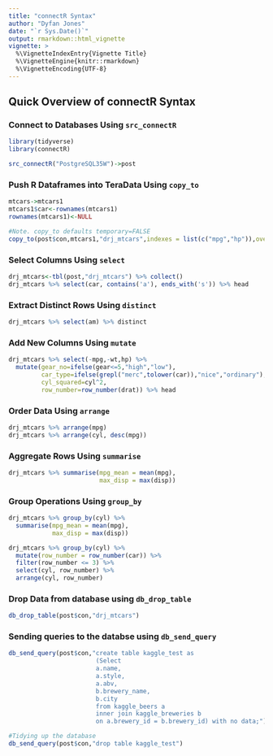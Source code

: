 ```yaml
---
title: "connectR Syntax"
author: "Dyfan Jones"
date: "`r Sys.Date()`"
output: rmarkdown::html_vignette
vignette: >
  %\VignetteIndexEntry{Vignette Title}
  %\VignetteEngine{knitr::rmarkdown}
  %\VignetteEncoding{UTF-8}
---
```


## Quick Overview of connectR Syntax
### Connect to Databases Using `src_connectR`
```r
library(tidyverse)
library(connectR)

src_connectR("PostgreSQL35W")->post
```

### Push R Dataframes into TeraData Using `copy_to`
```r
mtcars->mtcars1
mtcars1$car<-rownames(mtcars1)
rownames(mtcars1)<-NULL

#Note. copy_to defaults temporary=FALSE
copy_to(post$con,mtcars1,"drj_mtcars",indexes = list(c("mpg","hp")),overwrite=T)
```

### Select Columns Using `select`
```r
drj_mtcars<-tbl(post,"drj_mtcars") %>% collect() 
drj_mtcars %>% select(car, contains('a'), ends_with('s')) %>% head
```

### Extract Distinct Rows Using `distinct`
```r
drj_mtcars %>% select(am) %>% distinct
```

### Add New Columns Using `mutate` 
```r
drj_mtcars %>% select(-mpg,-wt,hp) %>% 
  mutate(gear_no=ifelse(gear<=5,"high","low"),
         car_type=ifelse(grepl("merc",tolower(car)),"nice","ordinary"),
         cyl_squared=cyl^2,
         row_number=row_number(drat)) %>% head
```

### Order Data Using `arrange` 
```r
drj_mtcars %>% arrange(mpg)
drj_mtcars %>% arrange(cyl, desc(mpg))
```

### Aggregate Rows Using `summarise` 
```r
drj_mtcars %>% summarise(mpg_mean = mean(mpg),
                         max_disp = max(disp))
```

### Group Operations Using `group_by` 
```r
drj_mtcars %>% group_by(cyl) %>%
  summarise(mpg_mean = mean(mpg),
            max_disp = max(disp))

drj_mtcars %>% group_by(cyl) %>% 
  mutate(row_number = row_number(car)) %>% 
  filter(row_number <= 3) %>% 
  select(cyl, row_number) %>% 
  arrange(cyl, row_number)
```

### Drop Data from database using `db_drop_table`
```r
db_drop_table(post$con,"drj_mtcars")
```

### Sending queries to the databse using `db_send_query`
```r
db_send_query(post$con,"create table kaggle_test as
                        (Select
                        a.name,
                        a.style,
                        a.abv,
                        b.brewery_name,
                        b.city
                        from kaggle_beers a
                        inner join kaggle_breweries b
                        on a.brewery_id = b.brewery_id) with no data;")

#Tidying up the database
db_send_query(post$con,"drop table kaggle_test")
```

